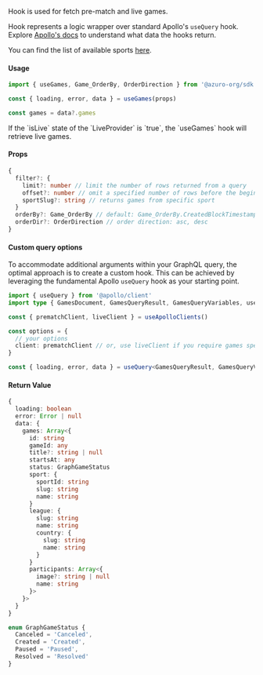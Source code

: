 
Hook is used for fetch pre-match and live games.

Hook represents a logic wrapper over standard Apollo's `useQuery` hook. Explore [Apollo's docs](https://www.apollographql.com/docs/react/api/react/hooks#usequery) to understand what data the hooks return.

You can find the list of available sports [here](https://thegraph.azuro.org/subgraphs/name/azuro-protocol/azuro-api-polygon-v2/graphql?query=%7B%0A++sports+%7B%0A++++name%0A++%7D%0A%7D).

#### Usage

```ts
import { useGames, Game_OrderBy, OrderDirection } from '@azuro-org/sdk'

const { loading, error, data } = useGames(props)

const games = data?.games
```

<Callout type="info">
  If the `isLive` state of the `LiveProvider` is `true`, the `useGames` hook will retrieve live games.
</Callout>

#### Props

```ts
{
  filter?: {
    limit?: number // limit the number of rows returned from a query
    offset?: number // omit a specified number of rows before the beginning of the result set
    sportSlug?: string // returns games from specific sport
  }
  orderBy?: Game_OrderBy // default: Game_OrderBy.CreatedBlockTimestamp` - orders rows by passed rule
  orderDir?: OrderDirection // order direction: asc, desc
}
```

#### Custom query options

To accommodate additional arguments within your GraphQL query, the optimal approach is to create a custom hook. This can be achieved by leveraging the fundamental Apollo `useQuery` hook as your starting point.

```ts
import { useQuery } from '@apollo/client'
import type { GamesDocument, GamesQueryResult, GamesQueryVariables, useApolloClients } from '@azuro-org/sdk'

const { prematchClient, liveClient } = useApolloClients()

const options = {
  // your options
  client: prematchClient // or, use liveClient if you require games specifically from the live
}

const { loading, error, data } = useQuery<GamesQueryResult, GamesQueryVariables>(GamesDocument, options)
```

#### Return Value
```ts
{
  loading: boolean
  error: Error | null
  data: { 
    games: Array<{ 
      id: string
      gameId: any
      title?: string | null
      startsAt: any
      status: GraphGameStatus
      sport: {
        sportId: string
        slug: string
        name: string 
      }
      league: {
        slug: string
        name: string
        country: { 
          slug: string
          name: string 
        } 
      }
      participants: Array<{ 
        image?: string | null
        name: string 
      }>
    }> 
  }
}

enum GraphGameStatus {
  Canceled = 'Canceled',
  Created = 'Created',
  Paused = 'Paused',
  Resolved = 'Resolved'
}
```
